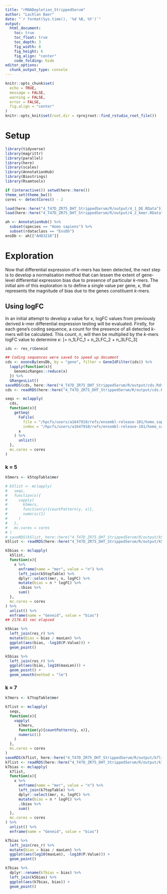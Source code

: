```yaml
---
title: "rRNADepletion_StrippedSerum"
author: "Lachlan Baer"
date: "`r format(Sys.time(), '%d %B, %Y')`"
output:
  html_document:
    toc: true
    toc_float: true
    toc_depth: 3
    fig_width: 8
    fig_height: 6
    fig_align: "center"
    code_folding: hide
editor_options: 
  chunk_output_type: console
---
```


```r
knitr::opts_chunk$set(
  echo = TRUE,
  message = FALSE,
  warning = FALSE,
  error = FALSE, 
  fig.align = "center"
)
knitr::opts_knit$set(root.dir = rprojroot::find_rstudio_root_file())
```

# Setup 

```r
library(tidyverse)
library(magrittr)
library(parallel)
library(here)
library(scales)
library(AnnotationHub)
library(Biostrings)
library(Rsamtools)
```

```r
if (interactive()) setwd(here::here())
theme_set(theme_bw())
cores <- detectCores() - 2
```

```r
load(here::here("4_T47D_ZR75_DHT_StrippedSerum/R/output/4_1_DE.RData"))
load(here::here("4_T47D_ZR75_DHT_StrippedSerum/R/output/4_2_kmer.RData"))
```

```r
ah <- AnnotationHub() %>%
  subset(species == "Homo sapiens") %>%
  subset(rdataclass == "EnsDb")
ensDb <- ah[["AH83216"]]
```

# Exploration

Now that differential expression of $k$-mers has been detected, the next step is to develop a normalisation method that can lessen the extent of gene-level differential expression bias due to presence of particular $k$-mers. The initial aim of this exploration is to define a single value per gene, $\kappa$, that represents the magnitude of bias due to the genes constituent $k$-mers.

## Using logFC

In an initial attempt to develop a value for $\kappa$, logFC values from previously derived $k$-mer differential expression testing will be evaluated. Firstly, for each gene's coding sequence, a count for the presence of all detected $k$-mers will be calculated. This count, $n$, will then be multiplied by the $k$-mers logFC value to determine $\kappa$: \[\kappa = n_1LFC_1 + n_2LFC_2 + n_3LFC_3\]

```r
ids <- res_r$Geneid
```

```r
## Coding sequences were saved to speed up document
cds <- exonsBy(ensDb, by = "gene", filter = GeneIdFilter(ids)) %>%
  lapply(function(x){
    GenomicRanges::reduce(x)
  }) %>%
  GRangesList()
saveRDS(cds, here::here("4_T47D_ZR75_DHT_StrippedSerum/R/output/cds.Rds"))
cds <- readRDS(here::here("4_T47D_ZR75_DHT_StrippedSerum/R/output/cds.Rds"))
```

```r
seqs <- mclapply(
  cds, 
  function(x){
    getSeq(
      FaFile(
        file = "/hpcfs/users/a1647910/refs/ensembl-release-101/homo_sapiens/Homo_sapiens.GRCh38.dna.primary_assembly.fa", 
        index = "/hpcfs/users/a1647910/refs/ensembl-release-101/homo_sapiens/Homo_sapiens.GRCh38.dna.primary_assembly.fa.fai"), 
      x
    ) %>%
      unlist() 
  },
  mc.cores = cores
)
```

### k = 5

```r
k5mers <- k5topTable$mer
```

```r
# k5list <- mclapply(
#   seqs,
#   function(x){
#     vapply(
#       k5mers,
#       function(y){countPattern(y, x)},
#       numeric(1)
#     ) 
#   },
#   mc.cores = cores
# )
# saveRDS(k5list, here::here("4_T47D_ZR75_DHT_StrippedSerum/R/output/k5list.Rds"))
k5list <- readRDS(here::here("4_T47D_ZR75_DHT_StrippedSerum/R/output/k5list.Rds"))
```

```r
k5bias <- mclapply(
  k5list,
  function(x){
    x %>%
      enframe(name = "mer", value = "n") %>%
      left_join(k5topTable) %>%
      dplyr::select(mer, n, logFC) %>%
      mutate(bias = n * logFC) %>%
      .$bias %>%
      sum()
  },
  mc.cores = cores
) %>%
  unlist() %>%
  enframe(name = "Geneid", value = "bias")
## 2176.81 sec elapsed
```

```r
k5bias %>%
  left_join(res_r) %>%
  mutate(bias = bias / maxLen) %>%
  ggplot(aes(bias, -log10(P.Value))) +
  geom_point()

k5bias %>%
  left_join(res_r) %>%
  ggplot(aes(bias, log10(maxLen))) +
  geom_point() +
  geom_smooth(method = "lm")
```

### k = 7

```r
k7mers <- k7topTable$mer
```

```r
k7list <- mclapply(
  seqs,
  function(x){
    vapply(
      k7mers,
      function(y){countPattern(y, x)},
      numeric(1)
    )
  },
  mc.cores = cores
)
saveRDS(k7list, here::here("4_T47D_ZR75_DHT_StrippedSerum/R/output/k7list.Rds"))
k7list <- readRDS(here::here("4_T47D_ZR75_DHT_StrippedSerum/R/output/k7list.Rds"))
k7bias <- mclapply(
  k7list,
  function(x){
    x %>%
      enframe(name = "mer", value = "n") %>%
      left_join(k7topTable) %>%
      dplyr::select(mer, n, logFC) %>%
      mutate(bias = n * logFC) %>%
      .$bias %>%
      sum()
  },
  mc.cores = cores
) %>%
  unlist() %>%
  enframe(name = "Geneid", value = "bias")
```

```r
k7bias %>%
  left_join(res_r) %>%
  mutate(bias = bias / maxLen) %>%
  ggplot(aes(log10(maxLen), -log10(P.Value))) +
  geom_point()
```

```r
k7bias %>%
  dplyr::rename(k7bias = bias) %>%
  left_join(k5bias) %>%
  ggplot(aes(k7bias, bias)) +
  geom_point()
```